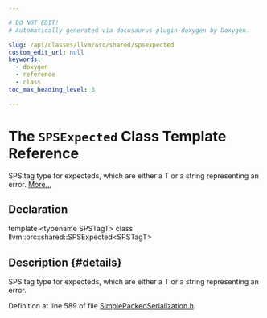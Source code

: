 ```yaml
---

# DO NOT EDIT!
# Automatically generated via docusaurus-plugin-doxygen by Doxygen.

slug: /api/classes/llvm/orc/shared/spsexpected
custom_edit_url: null
keywords:
  - doxygen
  - reference
  - class
toc_max_heading_level: 3

---
```





# The `SPSExpected` Class Template Reference

<DoxygenPage pluginConfig={pluginConfig}>

SPS tag type for expecteds, which are either a T or a string representing an error. <a href="#details">More...</a>

## Declaration

<CodeBlock>template &lt;typename SPSTagT&gt;
class llvm::orc::shared::SPSExpected&lt;SPSTagT&gt;</CodeBlock>

## Description {#details}

SPS tag type for expecteds, which are either a T or a string representing an error.

Definition at line 589 of file <a href="/docs/api/files/include/include/llvm/include/llvm/executionengine/include/llvm/executionengine/orc/include/llvm/executionengine/orc/shared/simplepackedserialization-h">SimplePackedSerialization.h</a>.

</DoxygenPage>
